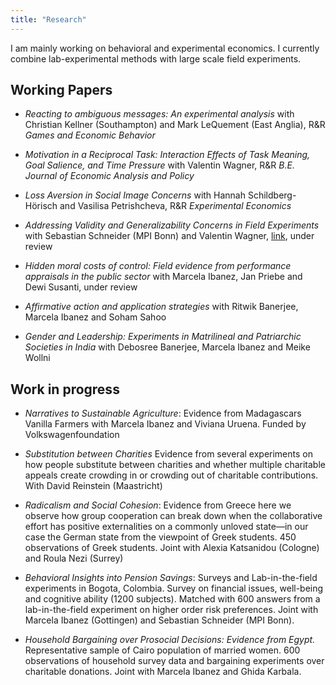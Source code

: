 ```yaml
---
title: "Research"
---
```


I am mainly working on behavioral and experimental economics. I currently combine lab-experimental methods with large scale field experiments.

## Working Papers

- *Reacting to ambiguous messages: An experimental analysis* with Christian Kellner (Southampton) and Mark LeQuement (East Anglia), R&R *Games and Economic Behavior*

- *Motivation in a Reciprocal Task: Interaction Effects of Task Meaning, Goal Salience, and Time Pressure* with Valentin Wagner, R&R *B.E. Journal of Economic Analysis and Policy*

- *Loss Aversion in Social Image Concerns* with Hannah Schildberg-Hörisch and Vasilisa Petrishcheva, R&R *Experimental Economics*

- *Addressing Validity and Generalizability Concerns in Field Experiments* with Sebastian Schneider (MPI Bonn) and Valentin Wagner,  [link](https://papers.ssrn.com/sol3/papers.cfm?abstract_id=3637868), under review

- *Hidden moral costs of control: Field evidence from performance appraisals in the public sector* with Marcela Ibanez, Jan Priebe and Dewi Susanti, under review

- *Affirmative action and application strategies* with Ritwik Banerjee, Marcela Ibanez and Soham Sahoo

- *Gender and Leadership: Experiments in Matrilineal and Patriarchic Societies in India* with Debosree Banerjee, Marcela Ibanez and Meike Wollni


## Work in progress


- *Narratives to Sustainable Agriculture*: Evidence from Madagascars Vanilla Farmers with Marcela Ibanez and Viviana Uruena. Funded by Volkswagenfoundation

- *Substitution between Charities* Evidence from several experiments on how people substitute between charities and whether multiple charitable appeals create crowding in or crowding out of charitable contributions. With David Reinstein (Maastricht)

- *Radicalism and Social Cohesion*: Evidence from Greece here we observe how group cooperation can break down when the collaborative effort
has positive externalities on a commonly unloved state—in our case the German state from the viewpoint of Greek students. 450 observations
of Greek students. Joint with Alexia Katsanidou (Cologne) and Roula Nezi (Surrey)

- *Behavioral Insights into Pension Savings*: Surveys and Lab-in-the-field experiments in Bogota, Colombia. Survey on financial issues, well-being
and cognitive ability (1200 subjects). Matched with 600 answers from a lab-in-the-field experiment on higher order risk preferences. Joint with
Marcela Ibanez (Gottingen) and Sebastian Schneider (MPI Bonn).

- *Household Bargaining over Prosocial Decisions: Evidence from Egypt.*
Representative sample of Cairo population of married women. 600 observations of household survey data and bargaining experiments over
charitable donations. Joint with Marcela Ibanez and Ghida Karbala.




